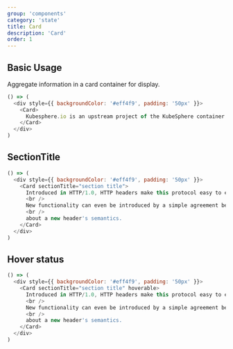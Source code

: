 ```yaml
---
group: 'components'
category: 'state'
title: Card
description: 'Card'
order: 1
---
```


## Basic Usage

Aggregate information in a card container for display.

```js live=true
() => (
  <div style={{ backgroundColor: '#eff4f9', padding: '50px' }}>
    <Card>
      Kubesphere.io is an upstream project of the KubeSphere container management platform.
    </Card>
  </div>
)
```

## SectionTitle

```js live=true
() => (
  <div style={{ backgroundColor: '#eff4f9', padding: '50px' }}>
    <Card sectionTitle="section title">
      Introduced in HTTP/1.0, HTTP headers make this protocol easy to extend and experiment with.
      <br />
      New functionality can even be introduced by a simple agreement between a client and a server
      <br />
      about a new header's semantics.
    </Card>
  </div>
)
```


## Hover status

```js live=true
() => (
  <div style={{ backgroundColor: '#eff4f9', padding: '50px' }}>
    <Card sectionTitle="section title" hoverable>
      Introduced in HTTP/1.0, HTTP headers make this protocol easy to extend and experiment with.
      <br />
      New functionality can even be introduced by a simple agreement between a client and a server
      <br />
      about a new header's semantics.
    </Card>
  </div>
)
```
